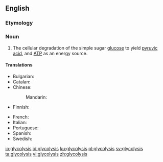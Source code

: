 ==English==
{{wikipedia}}

===Etymology===
{{confix|glyco|lysis|lang=en}}

===Noun===
{{en-noun|-|glycolyses}}

# {{lb|en|biology}} The cellular degradation of the simple sugar [[glucose]] to yield [[pyruvic acid]], and [[ATP]] as an energy source.

====Translations====
{{trans-top|cellular degradation of glucose}}
* Bulgarian: {{t|bg|глюкоза|f}}
* Catalan: {{t|ca|glicòlisi|f}}
* Chinese:
*: Mandarin: {{t+|cmn|糖酵解|tr=tángjiàojiě|sc=Hani}}
* Finnish: {{t+|fi|glykolyysi}}
{{trans-mid}}
* French: {{t+|fr|glycolyse|f}}
* Italian: {{t+|it|glicolisi|f}}
* Portuguese: {{t+|pt|glicólise|f}}
* Spanish: {{t|es|glicólisis|f}}
* Swedish: {{t+|sv|glykolys}}
{{trans-bottom}}

[[io:glycolysis]]
[[id:glycolysis]]
[[ku:glycolysis]]
[[pl:glycolysis]]
[[sv:glycolysis]]
[[ta:glycolysis]]
[[vi:glycolysis]]
[[zh:glycolysis]]